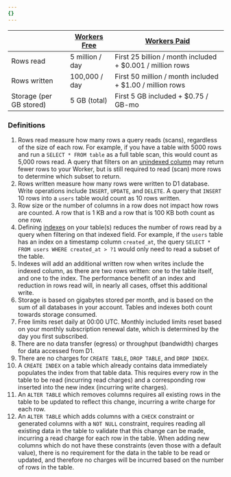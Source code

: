 ```yaml
---
{}
---
```


|                         | [Workers Free](/workers/platform/pricing/#workers) | [Workers Paid](/workers/platform/pricing/#workers)        |
| ----------------------- | -------------------------------------------------- | --------------------------------------------------------- |
| Rows read               | 5 million / day                                    | First 25 billion / month included + $0.001 / million rows |
| Rows written            | 100,000 / day                                      | First 50 million / month included + $1.00 / million rows  |
| Storage (per GB stored) | 5 GB (total)                                       | First 5 GB included + $0.75 / GB-mo                       |

### Definitions

1. Rows read measure how many rows a query reads (scans), regardless of the size of each row. For example, if you have a table with 5000 rows and run a `SELECT * FROM table` as a full table scan, this would count as 5,000 rows read. A query that filters on an [unindexed column](/d1/build-with-d1/use-indexes/) may return fewer rows to your Worker, but is still required to read (scan) more rows to determine which subset to return.
2. Rows written measure how many rows were written to D1 database. Write operations include `INSERT`, `UPDATE`, and `DELETE`. A query that `INSERT` 10 rows into a `users` table would count as 10 rows written.
3. Row size or the number of columns in a row does not impact how rows are counted. A row that is 1 KB and a row that is 100 KB both count as one row.
4. Defining [indexes](/d1/build-with-d1/use-indexes/) on your table(s) reduces the number of rows read by a query when filtering on that indexed field. For example, if the `users` table has an index on a timestamp column `created_at`, the query `SELECT * FROM users WHERE created_at > ?1` would only need to read a subset of the table.
5. Indexes will add an additional written row when writes include the indexed column, as there are two rows written: one to the table itself, and one to the index. The performance benefit of an index and reduction in rows read will, in nearly all cases, offset this additional write.
6. Storage is based on gigabytes stored per month, and is based on the sum of all databases in your account. Tables and indexes both count towards storage consumed.
7. Free limits reset daily at 00:00 UTC. Monthly included limits reset based on your monthly subscription renewal date, which is determined by the day you first subscribed.
8. There are no data transfer (egress) or throughput (bandwidth) charges for data accessed from D1.
9. There are no charges for `CREATE TABLE`, `DROP TABLE`, and `DROP INDEX`.
10. A `CREATE INDEX` on a table which already contains data immediately populates the index from that table data. This requires every row in the table to be read (incurring read charges) and a corresponding row inserted into the new index (incurring write charges).
11. An `ALTER TABLE` which removes columns requires all existing rows in the table to be updated to reflect this change, incurring a write charge for each row.
12. An `ALTER TABLE` which adds columns with a `CHECK` constraint or generated columns with a `NOT NULL` constraint, requires reading all existing data in the table to validate that this change can be made, incurring a read charge for each row in the table. When adding new columns which do not have these constraints (even those with a default value), there is no requirement for the data in the table to be read or updated, and therefore no charges will be incurred based on the number of rows in the table.
